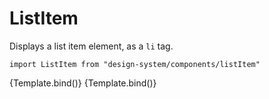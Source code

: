 

<Meta title="Components/ListItem" component={ListItem} />

# ListItem

Displays a list item element, as a `li` tag.

`import ListItem from "design-system/components/listItem"`

<Canvas>
  <Story
    name="With icon"
    args={{
      children: "umożliwiamy adopcję za granicę",
      variant: "primary",
      iconName: "done",
    }}
  >
    {Template.bind()}
  </Story>
  <Story
    name="Without icon"
    args={{
      children: "umożliwiamy adopcję za granicę",
      variant: "gray",
    }}
  >
    {Template.bind()}
  </Story>
</Canvas>

<ArgsTable />

